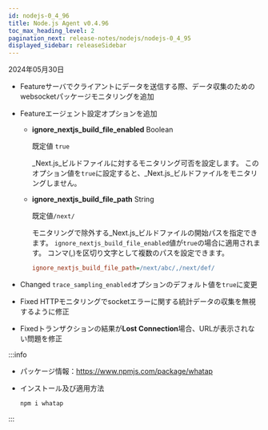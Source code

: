 ```yaml
---
id: nodejs-0_4_96
title: Node.js Agent v0.4.96
toc_max_heading_level: 2
pagination_next: release-notes/nodejs/nodejs-0_4_95
displayed_sidebar: releaseSidebar
---
```


2024年05月30日

- <Status>Feature</Status>サーバでクライアントにデータを送信する際、データ収集のためのwebsocketパッケージモニタリングを追加

- <Status>Feature</Status>エージェント設定オプションを追加

  - **ignore_nextjs_build_file_enabled** <span class='type'>Boolean</span>

    既定値 `true`

    _Next.js_ビルドファイルに対するモニタリング可否を設定します。 このオプション値を`true`に設定すると、_Next.js_ビルドファイルをモニタリングしません。

  - **ignore_nextjs_build_file_path** <span class='type'>String</span>

    既定値`/next/`

    モニタリングで除外する_Next.js_ビルドファイルの開始パスを指定できます。 `ignore_nextjs_build_file_enabled`値が`true`の場合に適用されます。 コンマ(,)を区切り文字として複数のパスを設定できます。

    ```ini title="whatap.conf"
    ignore_nextjs_build_file_path=/next/abc/,/next/def/
    ```

- <Status>Changed</Status> `trace_sampling_enabled`オプションのデフォルト値を`true`に変更

- <Status>Fixed</Status> HTTPモニタリングでsocketエラーに関する統計データの収集を無視するように修正

- <Status>Fixed</Status>トランザクションの結果が<b>Lost Connection</b>場合、URLが表示されない問題を修正

:::info

- パッケージ情報：https://www.npmjs.com/package/whatap

- インストール及び適用方法

  ```bash
  npm i whatap
  ```

:::
